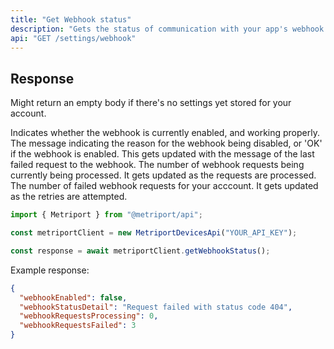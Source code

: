 ```yaml
---
title: "Get Webhook status"
description: "Gets the status of communication with your app's webhook."
api: "GET /settings/webhook"
---
```


## Response

Might return an empty body if there's no settings yet stored for your account.

<ResponseField name="webhookEnabled" type="string" required>
  Indicates whether the webhook is currently enabled, and working properly.
</ResponseField>

<ResponseField name="webhookStatusDetail" type="string">
  The message indicating the reason for the webhook being disabled, or 'OK' if
  the webhook is enabled. This gets updated with the message of the last failed
  request to the webhook.
</ResponseField>

<ResponseField name="webhookRequestsProcessing" type="number" required>
  The number of webhook requests being currently being processed. It gets
  updated as the requests are processed.
</ResponseField>

<ResponseField name="webhookRequestsFailed" type="number" required>
  The number of failed webhook requests for your acccount. It gets updated as
  the retries are attempted.
</ResponseField>

<ResponseExample>

```javascript Metriport SDK
import { Metriport } from "@metriport/api";

const metriportClient = new MetriportDevicesApi("YOUR_API_KEY");

const response = await metriportClient.getWebhookStatus();
```

</ResponseExample>

Example response:

```json
{
  "webhookEnabled": false,
  "webhookStatusDetail": "Request failed with status code 404",
  "webhookRequestsProcessing": 0,
  "webhookRequestsFailed": 3
}
```

